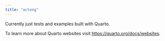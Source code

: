 ```yaml
---
title: "acteng"
---
```


Currently just tests and examples built with Quarto.

To learn more about Quarto websites visit <https://quarto.org/docs/websites>.
